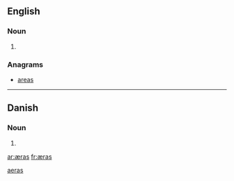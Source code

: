 {{also|aeras}}
==English==

===Noun===
{{head|en}}

# {{plural of|æra}}

===Anagrams===
* [[areas#English|areas]]

[[Category:English terms spelled with Æ|aeras]]
----

==Danish==

===Noun===
{{head|da|noun form|g=c}}

# {{form of|genitive singular indefinite|æra|lang=da}}

[[ar:æras]]
[[fr:æras]]